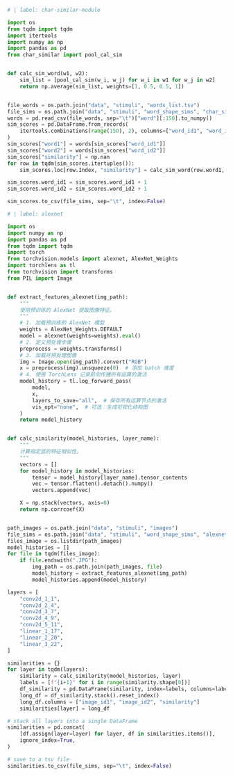 
```python
# | label: char-similar-module

import os
from tqdm import tqdm
import itertools
import numpy as np
import pandas as pd
from char_similar import pool_cal_sim


def calc_sim_word(w1, w2):
    sim_list = [pool_cal_sim(w_i, w_j) for w_i in w1 for w_j in w2]
    return np.average(sim_list, weights=[1, 0.5, 0.5, 1])


file_words = os.path.join("data", "stimuli", "words_list.tsv")
file_sims = os.path.join("data", "stimuli", "word_shape_sims", "char_similar.tsv")
words = pd.read_csv(file_words, sep="\t")["word"][:150].to_numpy()
sim_scores = pd.DataFrame.from_records(
    itertools.combinations(range(150), 2), columns=["word_id1", "word_id2"]
)
sim_scores["word1"] = words[sim_scores["word_id1"]]
sim_scores["word2"] = words[sim_scores["word_id2"]]
sim_scores["similarity"] = np.nan
for row in tqdm(sim_scores.itertuples()):
    sim_scores.loc[row.Index, "similarity"] = calc_sim_word(row.word1, row.word2)

sim_scores.word_id1 = sim_scores.word_id1 + 1
sim_scores.word_id2 = sim_scores.word_id2 + 1

sim_scores.to_csv(file_sims, sep="\t", index=False)
```

```python
# | label: alexnet

import os
import numpy as np
import pandas as pd
from tqdm import tqdm
import torch
from torchvision.models import alexnet, AlexNet_Weights
import torchlens as tl
from torchvision import transforms
from PIL import Image


def extract_features_alexnet(img_path):
    """
    使用预训练的 AlexNet 提取图像特征。
    """
    # 1. 加载预训练的 AlexNet 模型
    weights = AlexNet_Weights.DEFAULT
    model = alexnet(weights=weights).eval()
    # 2. 定义预处理步骤
    preprocess = weights.transforms()
    # 3. 加载并预处理图像
    img = Image.open(img_path).convert("RGB")
    x = preprocess(img).unsqueeze(0)  # 添加 batch 维度
    # 4. 使用 TorchLens 记录前向传播所有运算的激活
    model_history = tl.log_forward_pass(
        model,
        x,
        layers_to_save="all",  # 保存所有运算节点的激活
        vis_opt="none",  # 可选：生成可视化结构图
    )
    return model_history


def calc_similarity(model_histories, layer_name):
    """
    计算指定层的特征相似性。
    """
    vectors = []
    for model_history in model_histories:
        tensor = model_history[layer_name].tensor_contents
        vec = tensor.flatten().detach().numpy()
        vectors.append(vec)

    X = np.stack(vectors, axis=0)
    return np.corrcoef(X)


path_images = os.path.join("data", "stimuli", "images")
file_sims = os.path.join("data", "stimuli", "word_shape_sims", "alexnet.tsv")
files_image = os.listdir(path_images)
model_histories = []
for file in tqdm(files_image):
    if file.endswith(".JPG"):
        img_path = os.path.join(path_images, file)
        model_history = extract_features_alexnet(img_path)
        model_histories.append(model_history)

layers = [
    "conv2d_1_1",
    "conv2d_2_4",
    "conv2d_3_7",
    "conv2d_4_9",
    "conv2d_5_11",
    "linear_1_17",
    "linear_2_20",
    "linear_3_22",
]

similarities = {}
for layer in tqdm(layers):
    similarity = calc_similarity(model_histories, layer)
    labels = [f"{i+1}" for i in range(similarity.shape[0])]
    df_similarity = pd.DataFrame(similarity, index=labels, columns=labels)
    long_df = df_similarity.stack().reset_index()
    long_df.columns = ["image_id1", "image_id2", "similarity"]
    similarities[layer] = long_df

# stack all layers into a single DataFrame
similarities = pd.concat(
    [df.assign(layer=layer) for layer, df in similarities.items()],
    ignore_index=True,
)

# save to a tsv file
similarities.to_csv(file_sims, sep="\t", index=False)
```
